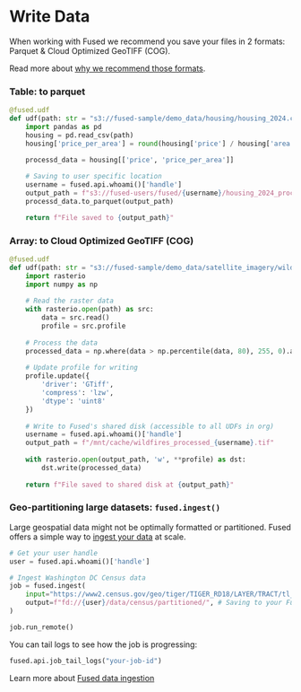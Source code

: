 # Write Data

When working with Fused we recommend you save your files in 2 formats: Parquet & Cloud Optimized GeoTIFF (COG).

Read more about [why we recommend those formats](/core-concepts/data-ingestion/file-formats/).

### Table: to parquet

```python
@fused.udf
def udf(path: str = "s3://fused-sample/demo_data/housing/housing_2024.csv"):
    import pandas as pd
    housing = pd.read_csv(path)
    housing['price_per_area'] = round(housing['price'] / housing['area'], 2)
    
    processd_data = housing[['price', 'price_per_area']]

    # Saving to user specific location
    username = fused.api.whoami()['handle']
    output_path = f"s3://fused-users/fused/{username}/housing_2024_processed.parquet"
    processd_data.to_parquet(output_path)

    return f"File saved to {output_path}"
```

### Array: to Cloud Optimized GeoTIFF (COG)

```python
@fused.udf
def udf(path: str = "s3://fused-sample/demo_data/satellite_imagery/wildfires.tiff"):
    import rasterio
    import numpy as np
    
    # Read the raster data
    with rasterio.open(path) as src:
        data = src.read()
        profile = src.profile
    
    # Process the data
    processed_data = np.where(data > np.percentile(data, 80), 255, 0).astype(np.uint8)
    
    # Update profile for writing
    profile.update({
        'driver': 'GTiff',
        'compress': 'lzw',
        'dtype': 'uint8'
    })
    
    # Write to Fused's shared disk (accessible to all UDFs in org)
    username = fused.api.whoami()['handle']
    output_path = f"/mnt/cache/wildfires_processed_{username}.tif"
    
    with rasterio.open(output_path, 'w', **profile) as dst:
        dst.write(processed_data)
    
    return f"File saved to shared disk at {output_path}"
```

### Geo-partitioning large datasets: `fused.ingest()`

Large geospatial data might not be optimally formatted or partitioned. Fused offers a simple way to [ingest your data](/core-concepts/data-ingestion/ingestion-your-data/) at scale.

```python
# Get your user handle 
user = fused.api.whoami()['handle']

# Ingest Washington DC Census data
job = fused.ingest(
    input="https://www2.census.gov/geo/tiger/TIGER_RD18/LAYER/TRACT/tl_rd22_11_tract.zip",
    output=f"fd://{user}/data/census/partitioned/", # Saving to your Fused bucket
)

job.run_remote()
```

You can tail logs to see how the job is progressing:

```python
fused.api.job_tail_logs("your-job-id")
```

Learn more about [Fused data ingestion](/core-concepts/data-ingestion/ingestion-your-data/)
